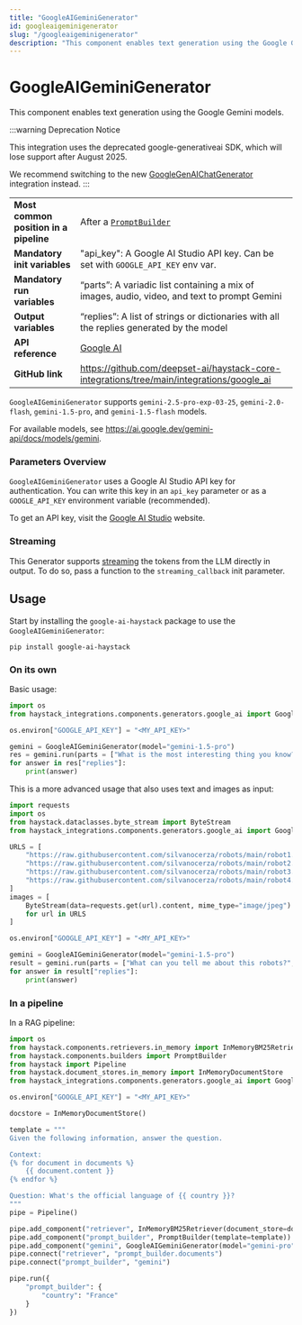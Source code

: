 ```yaml
---
title: "GoogleAIGeminiGenerator"
id: googleaigeminigenerator
slug: "/googleaigeminigenerator"
description: "This component enables text generation using the Google Gemini models."
---
```


# GoogleAIGeminiGenerator

This component enables text generation using the Google Gemini models.

:::warning
Deprecation Notice

This integration uses the deprecated google-generativeai SDK, which will lose support after August 2025.

We recommend switching to the new [GoogleGenAIChatGenerator](googlegenaichatgenerator.mdx) integration instead.
:::

|                                        |                                                                                              |
| :------------------------------------- | :------------------------------------------------------------------------------------------- |
| **Most common position in a pipeline** | After a [`PromptBuilder`](../builders/promptbuilder.mdx)                                               |
| **Mandatory init variables**           | "api_key": A Google AI Studio API key. Can be set with `GOOGLE_API_KEY` env var.             |
| **Mandatory run variables**            | “parts”: A variadic list containing a mix of images, audio, video, and text to prompt Gemini |
| **Output variables**                   | “replies”: A list of strings or dictionaries with all the replies generated by the model     |
| **API reference**                      | [Google AI](/reference/integrations-google-ai)                                                      |
| **GitHub link**                        | https://github.com/deepset-ai/haystack-core-integrations/tree/main/integrations/google_ai  |

`GoogleAIGeminiGenerator` supports `gemini-2.5-pro-exp-03-25`, `gemini-2.0-flash`, `gemini-1.5-pro`, and `gemini-1.5-flash` models.

For available models, see https://ai.google.dev/gemini-api/docs/models/gemini.

### Parameters Overview

`GoogleAIGeminiGenerator` uses a Google AI Studio API key for authentication. You can write this key in an `api_key` parameter or as a `GOOGLE_API_KEY` environment variable (recommended).

To get an API key, visit the [Google AI Studio](https://ai.google.dev/gemini-api/docs/api-key) website.

### Streaming

This Generator supports [streaming](guides-to-generators/choosing-the-right-generator.mdx#streaming-support) the tokens from the LLM directly in output. To do so, pass a function to the `streaming_callback` init parameter.

## Usage

Start by installing the `google-ai-haystack` package to use the  `GoogleAIGeminiGenerator`:

```shell
pip install google-ai-haystack
```

### On its own

Basic usage:

```python
import os
from haystack_integrations.components.generators.google_ai import GoogleAIGeminiGenerator

os.environ["GOOGLE_API_KEY"] = "<MY_API_KEY>"

gemini = GoogleAIGeminiGenerator(model="gemini-1.5-pro")
res = gemini.run(parts = ["What is the most interesting thing you know?"])
for answer in res["replies"]:
    print(answer)

```

This is a more advanced usage that also uses text and images as input:

```python
import requests
import os
from haystack.dataclasses.byte_stream import ByteStream
from haystack_integrations.components.generators.google_ai import GoogleAIGeminiGenerator

URLS = [
    "https://raw.githubusercontent.com/silvanocerza/robots/main/robot1.jpg",
    "https://raw.githubusercontent.com/silvanocerza/robots/main/robot2.jpg",
    "https://raw.githubusercontent.com/silvanocerza/robots/main/robot3.jpg",
    "https://raw.githubusercontent.com/silvanocerza/robots/main/robot4.jpg"
]
images = [
    ByteStream(data=requests.get(url).content, mime_type="image/jpeg")
    for url in URLS
]

os.environ["GOOGLE_API_KEY"] = "<MY_API_KEY>"

gemini = GoogleAIGeminiGenerator(model="gemini-1.5-pro")
result = gemini.run(parts = ["What can you tell me about this robots?", *images])
for answer in result["replies"]:
    print(answer)

```

### In a pipeline

In a RAG pipeline:

```python
import os
from haystack.components.retrievers.in_memory import InMemoryBM25Retriever
from haystack.components.builders import PromptBuilder
from haystack import Pipeline
from haystack.document_stores.in_memory import InMemoryDocumentStore
from haystack_integrations.components.generators.google_ai import GoogleAIGeminiGenerator

os.environ["GOOGLE_API_KEY"] = "<MY_API_KEY>"

docstore = InMemoryDocumentStore()

template = """
Given the following information, answer the question.

Context:
{% for document in documents %}
    {{ document.content }}
{% endfor %}

Question: What's the official language of {{ country }}?
"""
pipe = Pipeline()

pipe.add_component("retriever", InMemoryBM25Retriever(document_store=docstore))
pipe.add_component("prompt_builder", PromptBuilder(template=template))
pipe.add_component("gemini", GoogleAIGeminiGenerator(model="gemini-pro"))
pipe.connect("retriever", "prompt_builder.documents")
pipe.connect("prompt_builder", "gemini")

pipe.run({
    "prompt_builder": {
        "country": "France"
    }
})
```
